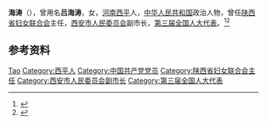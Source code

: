 '''海涛'''（{{bd|1919年||1967年|}}），曾用名'''吕海涛'''，女，[[河南|河南]][[西平|西平]]人，[[中华人民共和国|中华人民共和国]]政治人物，曾任[[陕西省妇女联合会|陕西省妇女联合会]]主任，[[西安市人民委员会|西安市人民委员会]]副市长，[[第三届全国人大代表|第三届全国人大代表]]。<ref>{{Cite book|title=中华人民共和国职官志|author=何虎生, 李耀东, 向常福主编|publisher=中国社会出版社|year=2003|isbn=9787800883934|location=北京|pages=}}</ref><ref>{{Cite book|title=古今中外女名人辞典|author=中国妇女管理干部学院编|publisher=中国广播电视出版社|year=1989|isbn=|location=北京|pages=}}</ref>

== 参考资料 ==
{{reflist}}

{{中国人物小作品}}
{{中华全国民主妇女联合会第二届执行委员会}}
{{制宪国民大会代表}}{{第三届全国人大代表}}
{{Authority control}}
{{DEFAULTSORT:Hai海}}
[[Category:海姓|Tao]]
[[Category:西平人|Category:西平人]]
[[Category:中国共产党党员|Category:中国共产党党员]]
[[Category:陕西省妇女联合会主任|Category:陕西省妇女联合会主任]]
[[Category:西安市人民委员会副市长|Category:西安市人民委员会副市长]]
[[Category:第三届全国人大代表|Category:第三届全国人大代表]]